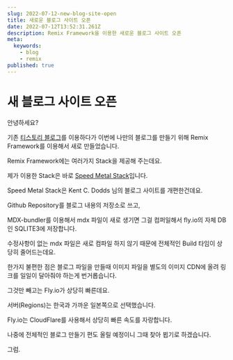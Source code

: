 ```yaml
---
slug: 2022-07-12-new-blog-site-open
title: 새로운 블로그 사이트 오픈
date: 2022-07-12T13:52:31.261Z
description: Remix Framework을 이용한 새로운 블로그 사이트 오픈
meta:
  keywords:
    - blog
    - remix
published: true
---
```


# 새 블로그 사이트 오픈

안녕하세요?

기존 [티스토리 블로그](https://cpro95.tistory.com)를 이용하다가 이번에 나만의 블로그를 만들기 위해 Remix Framework를 이용해서 새로 만들었습니다.

Remix Framework에는 여러가지 Stack을 제공해 주는데요.

제가 이용한 Stack은 바로 [Speed Metal Stack](https://github.com/Girish21/speed-metal-stack)입니다.

Speed Metal Stack은 Kent C. Dodds 님의 블로그 사이트를 개편한건데요.

Github Repository를 블로그 내용의 저장소로 쓰고,

MDX-bundler를 이용해서 mdx 파일이 새로 생기면 그걸 컴퍼일해서 fly.io의 자체 DB인 SQLITE3에 저장합니다.

수정사항이 없는 mdx 파일은 새로 컴파일 하지 않기 때문에 전체적인 Build 타임이 상당히 줄어드는데요.

한가지 불편한 점은 블로그 파일을 만들때 이미지 파일을 별도의 이미지 CDN에 올려 링크를 일일이 달아줘야 하는게 번거롭습니다.

그것만 빼고는 Fly.io가 상당히 빠른데요.

서버(Regions)는 한국과 가까운 일본쪽으로 선택했습니다.

Fly.io는 CloudFlare를 사용해서 상당히 빠른 속도를 자랑합니다.

나중에 전체적인 블로그 만들기 편도 올릴 예정이니 그때 찾아 뵙기로 하겠습니다.

그럼.
